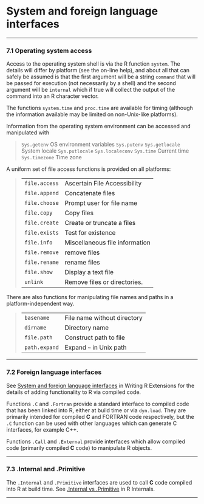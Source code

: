 #  System and foreign language interfaces
<hr />
<p><a href="" id="Operating-system-access"></a> <a href="" id="Operating-system-access-1"></a></p>
<h3 id="operating-system-access" class="section">7.1 Operating system access</h3>
<p>Access to the operating system shell is via the R function <code class="calibre7">system</code>. <a href="" id="index-system"></a> The details will differ by platform (see the on-line help), and about all that can safely be assumed is that the first argument will be a string <code class="calibre7">command</code> that will be passed for execution (not necessarily by a shell) and the second argument will be <code class="calibre7">internal</code> which if true will collect the output of the command into an R character vector.</p>
<p>The functions <code class="calibre7">system.time</code> <a href="" id="index-system_002etime"></a> and <code class="calibre7">proc.time</code> <a href="" id="index-proc_002etime"></a> are available for timing (although the information available may be limited on non-Unix-like platforms).</p>
<p>Information from the operating system <a href="" id="index-environment-17"></a> environment can be accessed and manipulated with</p>
<blockquote>
<code class="calibre7">Sys.getenv</code>
OS environment variables <a href="" id="index-Sys_002egetenv"></a>
<code class="calibre7">Sys.putenv</code> <a href="" id="index-Sys_002eputenv"></a>
<code class="calibre7">Sys.getlocale</code>
System locale <a href="" id="index-Sys_002egetlocale"></a>
<code class="calibre7">Sys.putlocale</code> <a href="" id="index-Sys_002eputlocale"></a>
<code class="calibre7">Sys.localeconv</code> <a href="" id="index-Sys_002elocaleconv"></a>
<code class="calibre7">Sys.time</code>
Current time <a href="" id="index-Sys_002etime"></a>
<code class="calibre7">Sys.timezone</code>
Time zone <a href="" id="index-Sys_002etimezone"></a>
</blockquote>
<p>A uniform set of file access functions is provided on all platforms:</p>
<blockquote>
<table>
<tbody>
<tr class="odd">
<td align="left"><code class="calibre7">file.access</code></td>
<td align="left">Ascertain File Accessibility <a href="" id="index-file_002eaccess"></a></td>
</tr>
<tr class="even">
<td align="left"><code class="calibre7">file.append</code></td>
<td align="left">Concatenate files <a href="" id="index-file_002eappend"></a></td>
</tr>
<tr class="odd">
<td align="left"><code class="calibre7">file.choose</code></td>
<td align="left">Prompt user for file name <a href="" id="index-file_002echoose"></a></td>
</tr>
<tr class="even">
<td align="left"><code class="calibre7">file.copy</code></td>
<td align="left">Copy files <a href="" id="index-file_002ecopy"></a></td>
</tr>
<tr class="odd">
<td align="left"><code class="calibre7">file.create</code></td>
<td align="left">Create or truncate a files <a href="" id="index-file_002ecreate"></a></td>
</tr>
<tr class="even">
<td align="left"><code class="calibre7">file.exists</code></td>
<td align="left">Test for existence <a href="" id="index-file_002eexists"></a></td>
</tr>
<tr class="odd">
<td align="left"><code class="calibre7">file.info</code></td>
<td align="left">Miscellaneous file information <a href="" id="index-file_002einfo"></a></td>
</tr>
<tr class="even">
<td align="left"><code class="calibre7">file.remove</code></td>
<td align="left">remove files <a href="" id="index-file_002eremove"></a></td>
</tr>
<tr class="odd">
<td align="left"><code class="calibre7">file.rename</code></td>
<td align="left">rename files <a href="" id="index-file_002erename"></a></td>
</tr>
<tr class="even">
<td align="left"><code class="calibre7">file.show</code></td>
<td align="left">Display a text file <a href="" id="index-file_002eshow"></a></td>
</tr>
<tr class="odd">
<td align="left"><code class="calibre7">unlink</code></td>
<td align="left">Remove files or directories. <a href="" id="index-unlink"></a></td>
</tr>
</tbody>
</table>
</blockquote>
<p>There are also functions for manipulating file names and paths in a platform-independent way.</p>
<blockquote>
<table>
<tbody>
<tr class="odd">
<td align="left"><code class="calibre7">basename</code></td>
<td align="left">File name without directory <a href="" id="index-basename"></a></td>
</tr>
<tr class="even">
<td align="left"><code class="calibre7">dirname</code></td>
<td align="left">Directory name <a href="" id="index-dirname"></a></td>
</tr>
<tr class="odd">
<td align="left"><code class="calibre7">file.path</code></td>
<td align="left">Construct path to file <a href="" id="index-file_002epath"></a></td>
</tr>
<tr class="even">
<td align="left"><code class="calibre7">path.expand</code></td>
<td align="left">Expand <code class="calibre7">~</code> in Unix path <a href="" id="index-path_002eexpand"></a></td>
</tr>
</tbody>
</table>
</blockquote>
<hr />
<p><a href="" id="Foreign-language-interfaces"></a> <a href="" id="Foreign-language-interfaces-1"></a></p>
<h3 id="foreign-language-interfaces" class="section">7.2 Foreign language interfaces</h3>
<p><a href="" id="index-_002eC"></a> <a href="" id="index-_002eFortran"></a> <a href="" id="index-_002eCall"></a> <a href="" id="index-_002eExternal"></a></p>
<p>See <a href="http://colinfay.me/writing-r-extensions/system-and-foreign-language-interfaces.html">System and foreign language interfaces</a> in Writing R Extensions for the details of adding functionality to R via compiled code.</p>
<p>Functions <code class="calibre7">.C</code> and <code class="calibre7">.Fortran</code> provide a standard interface to compiled code that has been linked into R, either at build time or via <code class="calibre7">dyn.load</code>. They are primarily intended for compiled <strong>C</strong> and FORTRAN code respectively, but the <code class="calibre7">.C</code> function can be used with other languages which can generate C interfaces, for example C++.</p>
<p>Functions <code class="calibre7">.Call</code> and <code class="calibre7">.External</code> provide interfaces which allow compiled code (primarily compiled <strong>C</strong> code) to manipulate R objects.</p>
<hr />
<p><a href="" id="g_t_002eInternal-and-_002ePrimitive"></a> <a href="" id="g_t_002eInternal-and-_002ePrimitive-1"></a></p>
<h3 id="internal-and-.primitive" class="section">7.3 .Internal and .Primitive</h3>
<p><a href="" id="index-_002eInternal-1"></a> <a href="" id="index-_002ePrimitive-1"></a></p>
<p>The <code class="calibre7">.Internal</code> and <code class="calibre7">.Primitive</code> interfaces are used to call <strong>C</strong> code compiled into R at build time. See <a href="./R-ints.html#g_t_002eInternal-vs-_002ePrimitive">.Internal vs .Primitive</a> in R Internals.</p>
<hr />
<p><a href="" id="Exception-handling"></a> <a href="" id="Exception-handling-1"></a></p>
<div id="calibre_pb_17" class="calibre5">

</div>


